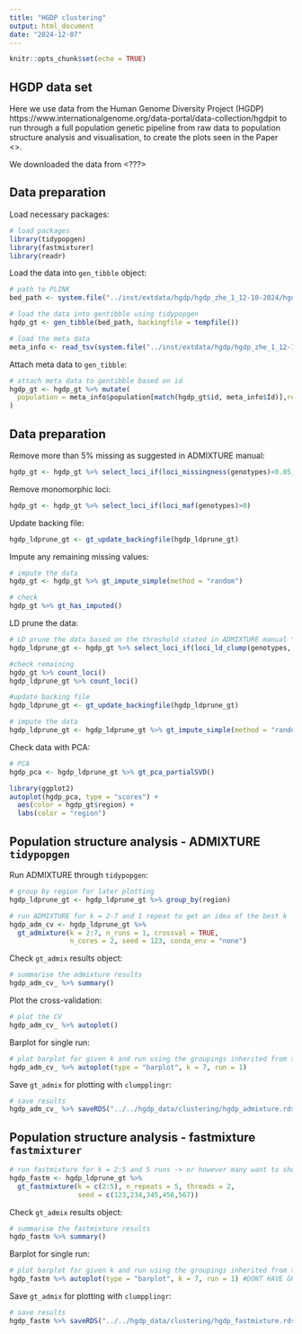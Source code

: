 ```yaml
---
title: "HGDP clustering"
output: html_document
date: "2024-12-07"
---
```


```r
knitr::opts_chunk$set(echo = TRUE)
```

## HGDP data set 

Here we use data from the Human Genome Diversity Project (HGDP)
https://www.internationalgenome.org/data-portal/data-collection/hgdpit to run 
through a full population genetic pipeline from raw data to population structure
analysis and visualisation, to create the plots seen in the Paper <>.

We downloaded the data from <???>

## Data preparation

Load necessary packages:
```r
# load packages 
library(tidypopgen)
library(fastmixturer)
library(readr)
```

Load the data into `gen_tibble` object:
```r
# path to PLINK
bed_path <- system.file("../inst/extdata/hgdp/hgdp_zhe_1_12-10-2024/hgdp650.qc.hg19.bed", package = "fastmixturer")

# load the data into gentibble using tidypopgen
hgdp_gt <- gen_tibble(bed_path, backingfile = tempfile()) 

# load the meta data
meta_info <- read_tsv(system.file("../inst/extdata/hgdp/hgdp_zhe_1_12-10-2024/HGDPid_populations.txt", package = "fastmixturer"))
```

Attach meta data to `gen_tibble`:
```r
# attach meta data to gentibble based on id 
hgdp_gt <- hgdp_gt %>% mutate(
  population = meta_info$population[match(hgdp_gt$id, meta_info$Id)],region = meta_info$Region[match(hgdp_gt$id, meta_info$Id)]
)
```

## Data preparation 

Remove more than 5% missing as suggested in ADMIXTURE manual:
```r
hgdp_gt <- hgdp_gt %>% select_loci_if(loci_missingness(genotypes)<0.05)
```

Remove monomorphic loci:
```r
hgdp_gt <- hgdp_gt %>% select_loci_if(loci_maf(genotypes)>0)
```

Update backing file:
```r
hgdp_ldprune_gt <- gt_update_backingfile(hgdp_ldprune_gt)
```


Impute any remaining missing values:
```r
# impute the data
hgdp_gt <- hgdp_gt %>% gt_impute_simple(method = "random")

# check
hgdp_gt %>% gt_has_imputed()
```

LD prune the data:
```r
# LD prune the data based on the threshold stated in ADMIXTURE manual "plink --bfile rawData --indep-pairwise 50 10 0.1"
hgdp_ldprune_gt <- hgdp_gt %>% select_loci_if(loci_ld_clump(genotypes, thr_r2 = 0.1, size = 50, use_positions = FALSE))

#check remaining
hgdp_gt %>% count_loci()
hgdp_ldprune_gt %>% count_loci()
```
```r
#update backing file 
hgdp_ldprune_gt <- gt_update_backingfile(hgdp_ldprune_gt)

# impute the data
hgdp_ldprune_gt <- hgdp_ldprune_gt %>% gt_impute_simple(method = "random")
```




Check data with PCA:
```r
# PCA
hgdp_pca <- hgdp_ldprune_gt %>% gt_pca_partialSVD()

library(ggplot2)
autoplot(hgdp_pca, type = "scores") +
  aes(color = hgdp_gt$region) +
  labs(color = "region")
```

## Population structure analysis - ADMIXTURE `tidypopgen`

Run ADMIXTURE through `tidypopgen`:
```r
# group by region for later plotting
hgdp_ldprune_gt <- hgdp_ldprune_gt %>% group_by(region)

# run ADMIXTURE for k = 2-7 and 1 repeat to get an idea of the best k  ## DOESNT DIP TILL K=14
hgdp_adm_cv <- hgdp_ldprune_gt %>% 
  gt_admixture(k = 2:7, n_runs = 1, crossval = TRUE, 
               n_cores = 2, seed = 123, conda_env = "none")
```

Check `gt_admix` results object:
```r
# summarise the admixture results
hgdp_adm_cv_ %>% summary()
```

Plot the cross-validation:
```r
# plot the CV
hgdp_adm_cv_ %>% autoplot()
```

Barplot for single run:
```r
# plot barplot for given k and run using the groupings inherited from the grouped tibble
hgdp_adm_cv_ %>% autoplot(type = "barplot", k = 7, run = 1)
```

Save `gt_admix` for plotting with `clumpplingr`:
```r
# save results 
hgdp_adm_cv_ %>% saveRDS("../../hgdp_data/clustering/hgdp_admixture.rds")
```


##  Population structure analysis - fastmixture `fastmixturer`

```r
# run fastmixture for k = 2:5 and 5 runs -> or however many want to showcase clumppling visualisations
hgdp_fastm <- hgdp_ldprune_gt %>% 
  gt_fastmixture(k = c(2:5), n_repeats = 5, threads = 2,
                 seed = c(123,234,345,456,567))
```

Check `gt_admix` results object:
```r
# summarise the fastmixture results
hgdp_fastm %>% summary()
```

Barplot for single run:
```r
# plot barplot for given k and run using the groupings inherited from the grouped tibble:
hgdp_fastm %>% autoplot(type = "barplot", k = 7, run = 1) #DONT HAVE GROUPING IN FASTMIXTURE YET
```

Save `gt_admix` for plotting with `clumpplingr`:
```r
# save results
hgdp_fastm %>% saveRDS("../../hgdp_data/clustering/hgdp_fastmixture.rds")
```










